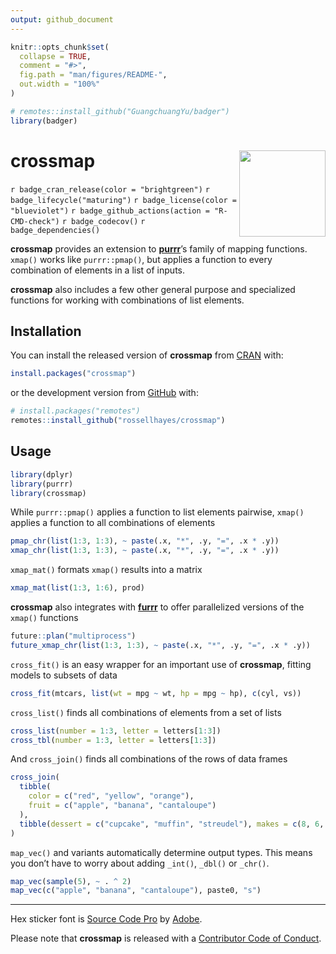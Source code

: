 ```yaml
---
output: github_document
---
```


<!-- README.md is generated from README.Rmd. Please edit that file -->

```r
knitr::opts_chunk$set(
  collapse = TRUE,
  comment = "#>",
  fig.path = "man/figures/README-",
  out.width = "100%"
)

# remotes::install_github("GuangchuangYu/badger")
library(badger)
```

# crossmap <img src="man/figures/logo.png?raw=TRUE" align="right" height="138" />

<!-- badges: start -->
`r badge_cran_release(color = "brightgreen")`
`r badge_lifecycle("maturing")`
`r badge_license(color = "blueviolet")`
`r badge_github_actions(action = "R-CMD-check")`
`r badge_codecov()`
`r badge_dependencies()`
<!-- badges: end -->

**crossmap** provides an extension to [**purrr**](https://github.com/tidyverse/purrr)'s family of mapping functions.
`xmap()` works like `purrr::pmap()`, but applies a function to every combination of elements in a list of inputs.

**crossmap** also includes a few other general purpose and specialized  functions for working with combinations of list elements.

## Installation

You can install the released version of **crossmap** from [CRAN](https://cran.r-project.org/package=crossmap) with:

``` r
install.packages("crossmap")
```

or the development version from [GitHub](https://github.com/rossellhayes/crossmap) with:

```r
# install.packages("remotes")
remotes::install_github("rossellhayes/crossmap")
```

## Usage

```r
library(dplyr)
library(purrr)
library(crossmap)
```

While `purrr::pmap()` applies a function to list elements pairwise, `xmap()` applies a function to all combinations of elements

```r
pmap_chr(list(1:3, 1:3), ~ paste(.x, "*", .y, "=", .x * .y))
xmap_chr(list(1:3, 1:3), ~ paste(.x, "*", .y, "=", .x * .y))
```

`xmap_mat()` formats `xmap()` results into a matrix

```r
xmap_mat(list(1:3, 1:6), prod)
```

**crossmap** also integrates with [**furrr**](https://github.com/DavisVaughan/furrr) to offer parallelized versions of the `xmap()` functions

```r
future::plan("multiprocess")
future_xmap_chr(list(1:3, 1:3), ~ paste(.x, "*", .y, "=", .x * .y))
```

`cross_fit()` is an easy wrapper for an important use of **crossmap**, fitting models to subsets of data

```r
cross_fit(mtcars, list(wt = mpg ~ wt, hp = mpg ~ hp), c(cyl, vs))
```

`cross_list()` finds all combinations of elements from a set of lists

```r
cross_list(number = 1:3, letter = letters[1:3])
cross_tbl(number = 1:3, letter = letters[1:3])
```

And `cross_join()` finds all combinations of the rows of data frames

```r
cross_join(
  tibble(
    color = c("red", "yellow", "orange"),
    fruit = c("apple", "banana", "cantaloupe")
  ),
  tibble(dessert = c("cupcake", "muffin", "streudel"), makes = c(8, 6, 1))
)
```

`map_vec()` and variants automatically determine output types.
This means you don't have to worry about adding `_int()`, `_dbl()` or `_chr()`.

```r
map_vec(sample(5), ~ . ^ 2)
map_vec(c("apple", "banana", "cantaloupe"), paste0, "s")
```

---

Hex sticker font is [Source Code Pro](https://github.com/adobe-fonts/source-code-pro) by [Adobe](https://www.adobe.com).

Please note that **crossmap** is released with a [Contributor Code of Conduct](https://www.contributor-covenant.org/version/2/0/code_of_conduct/).
